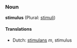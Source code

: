 ===Noun===
'''stimulus''' (Plural: [[stimuli]])


====Translations====
*Dutch: [[stimulans]] ''m'', stimulus
